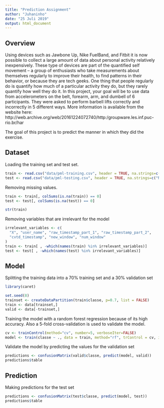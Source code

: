 ```yaml
---
title: "Prediction Assignment"
author: "Juhaninho"
date: "25 Juli 2019"
output: html_document
---
```


## Overview

Using devices such as Jawbone Up, Nike FuelBand, and Fitbit it is now possible to collect a large amount of data about personal activity relatively inexpensively. These type of devices are part of the quantified self movement – a group of enthusiasts who take measurements about themselves regularly to improve their health, to find patterns in their behavior, or because they are tech geeks. One thing that people regularly do is quantify how much of a particular activity they do, but they rarely quantify how well they do it. In this project, your goal will be to use data from accelerometers on the belt, forearm, arm, and dumbell of 6 participants. They were asked to perform barbell lifts correctly and incorrectly in 5 different ways. More information is available from the website here: http://web.archive.org/web/20161224072740/http:/groupware.les.inf.puc-rio.br/har

The goal of this project is to predict the manner in which they did the exercise.

## Dataset

Loading the training set and test set.

``` r
train <- read.csv("data/pml-training.csv", header = TRUE, na.strings=c("NA",""))
test <- read.csv("data/pml-testing.csv", header = TRUE, na.strings=c("NA",""))
```

Removing missing values.

``` r
train <- train[, colSums(is.na(train)) == 0]
test <- test[, colSums(is.na(test)) == 0]
```

``` r
str(train)
```

Removing variables that are irrelevant for the model

``` r
irrelevant_variables <- c(
  "X", "user_name", "raw_timestamp_part_1", "raw_timestamp_part_2",
  "cvtd_timestamp", "new_window", "num_window"
)
train <- train[ , -which(names(train) %in% irrelevant_variables)]
test <- test[ , -which(names(test) %in% irrelevant_variables)]
```

## Model

Splitting the training data into a 70% training set and a 30% validation set

```r
library(caret)
```

``` r
set.seed(8)
trainset <- createDataPartition(train$classe, p=0.7, list = FALSE)
train <- data[trainset,]
valid <- data[-trainset,]
```

Training the model with a random forest regression because of its high accuracy. Also a 5-fold cross-validation is used to validate the model.

```r
cv <- trainControl(method="cv", number=5, verboseIter=FALSE)
model <- train(classe ~ ., data = train, method="rf", trControl = cv, importance = TRUE)
```

Validate the model by predicting the values for the validation set

```r
predictions <- confusionMatrix(valid$classe, predict(model, valid))
predictions$table
```

## Prediction

Making predictions for the test set

```r
predictions <- confusionMatrix(test$classe, predict(model, test))
predictions$table
```



